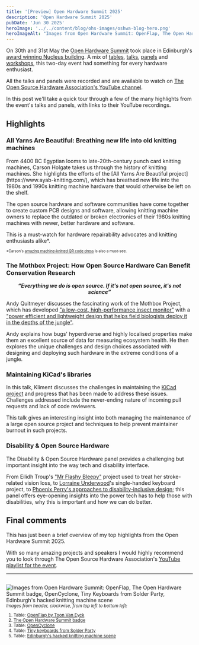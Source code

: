 ```yaml
---
title: '[Preview] Open Hardware Summit 2025'
description: 'Open Hardware Summit 2025'
pubDate: 'Jun 30 2025'
heroImage: '../../content/blog/ohs-images/oshwa-blog-hero.png'
heroImageAlt: "Images from Open Hardware Summit: OpenFlap, The Open Hardware Summit badge, OpenCyclone, Tiny Keyboards from Solder Party, Edinburgh's hacked knitting machine scene"
---
```


On 30th and 31st May the [Open Hardware Summit](https://2025.oshwa.org/) took place in Edinburgh's [award winning Nucleus building](https://www.ribaj.com/buildings/riba-awards-2025-rias-scotland-nucleus-building-university-of-edinburgh-sheppard-robson-education). A mix of [tables](https://2025.oshwa.org/tables/), [talks](https://2025.oshwa.org/talks/), [panels](https://2025.oshwa.org/panels/) and [workshops](https://2025.oshwa.org/workshops/), this two-day event had something for every hardware enthusiast.

All the talks and panels were recorded and are available to watch on [The Open Source Hardware Association's YouTube channel](https://www.youtube.com/@OpenSourceHardware/videos).

In this post we'll take a quick tour through a few of the many highlights from the event's talks and panels, with links to their YouTube recordings.

## Highlights

### All Yarns Are Beautiful: Breathing new life into old knitting machines
<YouTube id="QZnsSc_mTG0" title="All Yarns Are Beautiful: Breathing new life into old knitting machines" />
From 4400 BC Egyptian looms to late-20th-century punch card knitting machines, Carson Holgate takes us through the history of knitting machines. She highlights the efforts of the [All Yarns Are Beautiful project](https://www.ayab-knitting.com/), which has breathed new life into the 1980s and 1990s knitting machine hardware that would otherwise be left on the shelf.

The open source hardware and software communities have come together to create custom PCB designs and software, allowing knitting machine owners to replace the outdated or broken electronics of their 1980s knitting machines with newer, better hardware and software.

This is a must-watch for hardware repairability advocates and knitting enthusiasts alike*.

<sup><sup>*Carson's [amazing machine-knitted QR code dress](https://youtu.be/TdwTAnO4Qyg) is also a must-see.</sup></sup>

### The Mothbox Project: How Open Source Hardware Can Benefit Conservation Research
<YouTube id="MYUqxPdN3h8" />

<center><b><i><q>Everything we do is open source. If it's not open source, it's not science</q></i></b></center>

Andy Quitmeyer discusses the fascinating work of the Mothbox Project, which has developed ["a low-cost, high-performance insect monitor"](https://digital-naturalism-laboratories.github.io/Mothbox/) with a ["power efficient and lightweight design that helps field biologists deploy it in the depths of the jungle"](https://digital-naturalism-laboratories.github.io/Mothbox/).

Andy explains how bugs' hyperdiverse and highly localised properties make them an excellent source of data for measuring ecosystem health. He then explores the unique challenges and design choices associated with designing and deploying such hardware in the extreme conditions of a jungle.

### Maintaining KiCad's libraries
<YouTube id="UI5epXE5EIo" />

In this talk, Kliment discusses the challenges in maintaining the [KiCad project](https://gitlab.com/kicad/code/kicad) and progress that has been made to address these issues. Challenges addressed include the never-ending nature of incoming pull requests and lack of code reviewers.

This talk gives an interesting insight into both managing the maintenance of a large open source project and techniques to help prevent maintainer burnout in such projects.

### Disability & Open Source Hardware
<YouTube id="EaQgNXiYz8k" />

The Disability & Open Source Hardware panel provides a challenging but important insight into the way tech and disability interface.

From Eilidh Troup's ["Mr Flashy Bleepy"](https://www.instagram.com/p/DJRkNWKxznL/) project used to treat her stroke-related vision loss, to [Lorraine Underwood](https://lorraine.mcunderwood.org/)'s single-handed keyboard project, to [Phoenix Perry's approaches to disability-inclusive design](https://phoenixperry.com/research.html); this panel offers eye-opening insights into the power tech has to help those with disabilities, why this is important and how we can do better.

## Final comments

This has just been a brief overview of my top highlights from the Open Hardware Summit 2025.

With so many amazing projects and speakers I would highly recommend you to look through The Open Source Hardware Association's [YouTube playlist for the event](https://www.youtube.com/playlist?list=PLN2I5IwhHQ4qhEqAuk_MD0JZDzbTyWRXd).

---

<sup><sup><pre></pre></sup></sup>
<Image src={heroImage} alt="Images from Open Hardware Summit: OpenFlap, The Open Hardware Summit badge, OpenCyclone, Tiny Keyboards from Solder Party, Edinburgh's hacked knitting machine scene" />
<small>*Images from header, clockwise, from top left to bottom left:*</small>
<small>
1. Table: [OpenFlap by Toon Van Eyck](https://github.com/ToonVanEyck/OpenFlap)
2. [The Open Hardware Summit badge](https://www.hackster.io/00legendary/open-hardware-summit-badge-2025-941ee3)
3. Table: [OpenCyclone](https://lionsanguinette.de/is-transition-for-sale_projekt-copy/)
4. Table: [Tiny keyboards from Solder Party](https://www.solder.party/)
5. Table: [Edinburgh's hacked knitting machine scene](https://2025.oshwa.org/tables/030-knitting/)
</small>